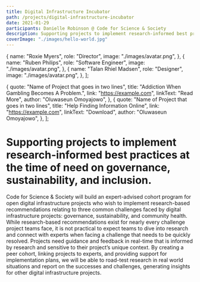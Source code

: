 ```yaml
---
title: Digital Infrastructure Incubator
path: /projects/digital-infrastructure-incubator
date: 2021-01-29
participants: Danielle Robinson @ Code for Science & Society
description: Supporting projects to implement research-informed best practices at the time of need. Areas of work include governance, sustainability, and inclusion.
coverImage: "./images/hello-world.jpg"
---
```


  {
    name: "Roxie Myers",
    role: "Director",
    image: "./images/avatar.png",
  },
  {
    name: "Ruben Philips",
    role: "Software Engineer",
    image: "./images/avatar.png",
  },
  {
    name: "Talan Rhiel Madsen",
    role: "Designer",
    image: "./images/avatar.png",
  },
];

  {
    quote: "Name of Project that goes in two lines",
    title: "Addiction When Gambling Becomes A Problem.",
    link: "https://example.com",
    linkText: "Read More",
    author: "Oluwaseun Omoyajowo",
  },
  {
    quote: "Name of Project that goes in two lines",
    title: "Help Finding Information Online",
    link: "https://example.com",
    linkText: "Download",
    author: "Oluwaseun Omoyajowo",
  },
];

# Supporting projects to implement research-informed best practices at the time of need on governance, sustainability, and inclusion.

Code for Science & Society will build an expert-advised cohort program for open digital infrastructure projects who wish to implement research-based recommendations relating to three common challenges faced by digital infrastructure projects: governance, sustainability, and community health. While research-based recommendations exist for nearly every challenge project teams face, it is not practical to expect teams to dive into research and connect with experts when facing a challenge that needs to be quickly resolved. Projects need guidance and feedback in real-time that is informed by research and sensitive to their project’s unique context. By creating a peer cohort, linking projects to experts, and providing support for implementation plans, we will be able to road-test research in real world situations and report on the successes and challenges, generating insights for other digital infrastructure projects.
